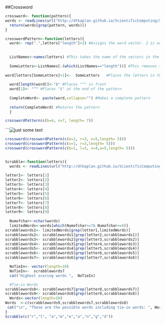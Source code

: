 ##Crossword

```r
crossword<- function(pattern){
words <- readLines(url("http://dtkaplan.github.io/ScientificComputing/Syllabus/Daily/Day-07/word_list_moby_crossword-flat/word_list_moby_crossword.flat.txt"))
  return(words[grep(pattern, words)])
}

```

```r
crosswordPattern<-function(letters){ 
  word<- rep(".",letters["length"]+2) #Assigns the word vector. 2 is added to compensate for the "^" and "$".
  
  
  ListNames<-names(letters) #This takes the name of the vectors in the "Letters"" argument
  
  SomeLetters<-ListNames[-(which(ListNames=="length"))] #This removes the length vector
  
word[letters[SomeLetters]+1]<-  SomeLetters   #Places the letters in their respective positions
  
  word[length(word)]<-"$" #Places "^" in front
  word[1]<- "^" #Places "$" at the end of the pattern 
  
  CompleteWord<- paste(word,collapse="") #Makes a complete pattern
  
  return(CompleteWord) #Returns the pattern
  }
```

```r
crosswordPattern(c(b=4, s=7, length= 7))
```

```![just some text](http://www.slushcreekwalkers.com/images/Crossword.gif)

```r
crossword(crosswordPattern(c(e=2, r=3, n=5,length= 5)))
crossword(crosswordPattern(c(v=1, r=3,length= 5)))
crossword(crosswordPattern(c(b=1, l=3, s=4,a=5,length= 5)))
    
```

```r
Scrabble<-function(letters){
  words <- readLines(url("http://dtkaplan.github.io/ScientificComputing/Syllabus/Daily/Day-07/word_list_moby_crossword-flat/word_list_moby_crossword.flat.txt"))
   
letter1<- letters[1]
letter2<- letters[2]
letter3<- letters[3]
letter4<- letters[4]
letter5<- letters[5]
letter6<- letters[6]
letter7<- letters[7]
letter8<- letters[8]
letter9<- letters[9]
  
  Numofchar<-nchar(words)
  limitedWords<-words[which(Numofchar>=7& Numofchar<=9)]
scrabblewords1<- limitedWords[grep(letter1,limitedWords)]
scrabblewords2<- scrabblewords1[grep(letter2,scrabblewords1)]
scrabblewords3<- scrabblewords2[grep(letter3,scrabblewords2)]
scrabblewords4<- scrabblewords3[grep(letter4,scrabblewords3)]
scrabblewords5<- scrabblewords4[grep(letter5,scrabblewords4)]
scrabblewords6<- scrabblewords5[grep(letter6,scrabblewords5)]
scrabblewords7<- scrabblewords6[grep(letter7,scrabblewords6)]

  NoTieIn<- vector(length=10)
  NoTieIn<-  scrabblewords7
  cat("Highest scoring words ",  NoTieIn)

  #Tie-in Words
scrabblewords8<- scrabblewords7[grep(letter8,scrabblewords7)]
scrabblewords9<- scrabblewords8[grep(letter9,scrabblewords8)]
  Words<-vector(length=10)
Words  <-c(scrabblewords9,scrabblewords7,scrabblewords8)
 cat("\n", "These are the possible words including tie-in words: ", Words)
}                               
Scrabble(c("r","l", "a","m","e","o","n","g","d"))
```